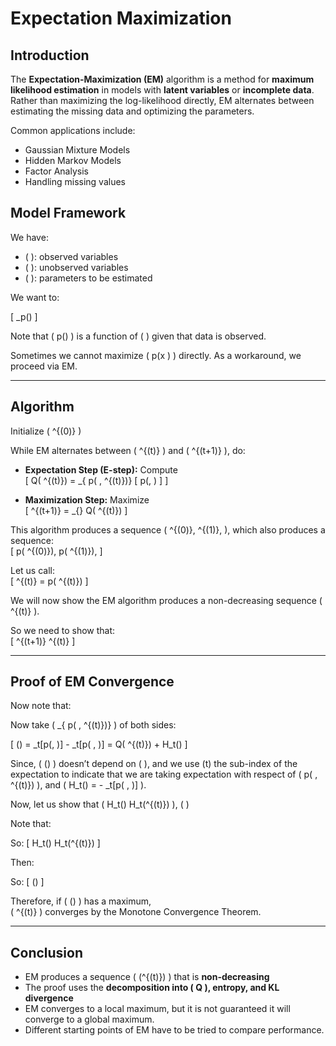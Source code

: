 # Expectation Maximization


## Introduction

The **Expectation-Maximization (EM)** algorithm is a method for **maximum likelihood estimation** in models with **latent variables** or **incomplete data**. Rather than maximizing the log-likelihood directly, EM alternates between estimating the missing data and optimizing the parameters.

Common applications include:

- Gaussian Mixture Models
- Hidden Markov Models
- Factor Analysis
- Handling missing values

## Model Framework

We have:

- \( \bx \): observed variables  
- \( \bz \): unobserved variables  
- \( \bgth \): parameters to be estimated  

We want to:

\[
\max_\bgth \log p(\bx \mid \bgth)
\]

Note that \( \log p(\bx \mid \bgth) \) is a function of \( \bgth \) given that data is observed.

Sometimes we cannot maximize \( \log p(x \mid \theta) \) directly. As a workaround, we proceed via EM.

---

## Algorithm

Initialize \( \boldsymbol{\theta}^{(0)} \)

While EM alternates between \( \boldsymbol{\theta}^{(t)} \) and \( \boldsymbol{\theta}^{(t+1)} \), do:

- **Expectation Step (E-step):** Compute  
  \[
  Q(\boldsymbol{\theta} \mid \boldsymbol{\theta}^{(t)}) = \mathbb{E}_{\mathbf{z} \sim p(\mathbf{z} \mid \mathbf{x}, \boldsymbol{\theta}^{(t)})} [ \log p(\mathbf{x}, \mathbf{z} \mid \boldsymbol{\theta}) ]
  \]

- **Maximization Step:** Maximize  
  \[
  \boldsymbol{\theta}^{(t+1)} = \arg\max_{\boldsymbol{\theta}} Q(\boldsymbol{\theta} \mid \boldsymbol{\theta}^{(t)})
  \]

This algorithm produces a sequence \( \boldsymbol{\theta}^{(0)}, \boldsymbol{\theta}^{(1)}, \dots \), which also produces a sequence:  
\[
\log p(\mathbf{x} \mid \boldsymbol{\theta}^{(0)}), \log p(\mathbf{x} \mid \boldsymbol{\theta}^{(1)}), \dots
\]

Let us call:  
\[
\mathcal{L}^{(t)} = \log p(\mathbf{x} \mid \boldsymbol{\theta}^{(t)})
\]

We will now show the EM algorithm produces a non-decreasing sequence \( \mathcal{L}^{(t)} \).

So we need to show that:  
\[
\mathcal{L}^{(t+1)} \geq \mathcal{L}^{(t)} \quad \text{at every iteration of the algorithm}
\]

---

## Proof of EM Convergence

Now note that:  

\begin{align*}
p(\mathbf{z} \mid \mathbf{x}, \boldsymbol{\theta}) &= \frac{p(\mathbf{x}, \mathbf{z} \mid \boldsymbol{\theta})}{p(\mathbf{x} \mid \boldsymbol{\theta})} & \text{by def. of conditional probability} \\
\Rightarrow p(\mathbf{x} \mid \boldsymbol{\theta}) &= \frac{p(\mathbf{x}, \mathbf{z} \mid \boldsymbol{\theta})}{p(\mathbf{z} \mid \mathbf{x}, \boldsymbol{\theta})} \\
\Rightarrow \log p(\mathbf{x} \mid \boldsymbol{\theta}) &= \log \left( \frac{p(\mathbf{x}, \mathbf{z} \mid \boldsymbol{\theta})}{p(\mathbf{z} \mid \mathbf{x}, \boldsymbol{\theta})} \right) \\
\Rightarrow  \mathcal{L}(\boldsymbol{\theta}) &= \log p(\mathbf{x}, \mathbf{z} \mid \boldsymbol{\theta}) - \log p(\mathbf{z} \mid \mathbf{x}, \boldsymbol{\theta}) \tag{1}
\end{align*}

Now take \( \mathbb{E}_{\mathbf{z} \sim p(\mathbf{z} \mid \mathbf{x}, \boldsymbol{\theta}^{(t)})} \) of both sides:

\[
\mathcal{L}(\boldsymbol{\theta}) = \mathbb{E}_t[\log p(\mathbf{x}, \mathbf{z} \mid \boldsymbol{\theta})] - \mathbb{E}_t[\log p(\mathbf{z} \mid \mathbf{x}, \boldsymbol{\theta})]
= Q(\boldsymbol{\theta} \mid \boldsymbol{\theta}^{(t)}) + H_t(\boldsymbol{\theta}) \tag{2}
\]

Since, \( \mathcal{L}(\boldsymbol{\theta}) \) doesn't depend on \( \bz \), and we use \(t\) the sub-index of the expectation to indicate that we are taking expectation with respect of \( p(\mathbf{z} \mid \mathbf{x}, \boldsymbol{\theta}^{(t)}) \), and \( H_t(\boldsymbol{\theta}) =  - \mathbb{E}_t[\log p(\mathbf{z} \mid \mathbf{x}, \boldsymbol{\theta})] \).

Now, let us show that \( H_t(\boldsymbol{\theta}) \geq H_t(\boldsymbol{\theta}^{(t)}) \), \( \forall \boldsymbol{\theta} \)

Note that:

\begin{align*}
H_t(\boldsymbol{\theta}) - H_t(\boldsymbol{\theta}^{(t)}) &= - \mathbb{E}_t[\log p(\mathbf{z} \mid \mathbf{x}, \boldsymbol{\theta})] + \mathbb{E}_t[\log p(\mathbf{z} \mid \mathbf{x}, \boldsymbol{\theta}^{(t)})] \\
  &= \mathbb{E}_t[\log p(\mathbf{z} \mid \mathbf{x}, \boldsymbol{\theta}^{(t)}) - \log p(\mathbf{z} \mid \mathbf{x}, \boldsymbol{\theta})] \\
  &= \mathbb{E}_t \left[ \log \left( \frac{p(\mathbf{z} \mid \mathbf{x}, \boldsymbol{\theta}^{(t)})}{p(\mathbf{z} \mid \mathbf{x}, \boldsymbol{\theta})} \right) \right] \\
  &= D_{\text{KL}}(p(\mathbf{z} \mid \mathbf{x}, \boldsymbol{\theta}^{(t)}) \,\|\, p(\mathbf{z} \mid \mathbf{x}, \boldsymbol{\theta})) \\
  &\geq 0
\end{align*}

So:
\[
H_t(\boldsymbol{\theta}) \geq H_t(\boldsymbol{\theta}^{(t)}) \tag{4}
\]

Then:
\begin{align*}
\mathcal{L}(\boldsymbol{\theta}^{(t)}) &= Q(\boldsymbol{\theta^{(t)}} \mid \boldsymbol{\theta}^{(t)}) + H_t(\boldsymbol{\theta}) & \text{from (1)} \\
  &\leq Q(\boldsymbol{\theta^{(t+1)}} \mid \boldsymbol{\theta}^{(t)}) + H_t(\boldsymbol{\theta}) & \text{from the maximization step} \\
  &\leq Q(\boldsymbol{\theta^{(t+1)}} \mid \boldsymbol{\theta}^{(t+1)}) + H_t(\boldsymbol{\theta}) & \text{from (4)} \\
  &=\mathcal{L}(\boldsymbol{\theta}^{(t+1)}) & \text{from (2)} \\ 
\end{align*}

So:
\[
\mathcal{L}(\boldsymbol{\theta}) \text{ is a non-decreasing function}
\]

Therefore, if \( \mathcal{L}(\boldsymbol{\theta}) \) has a maximum,  
\( \mathcal{L}^{(t)} \) converges by the Monotone Convergence Theorem.

---

## Conclusion

- EM produces a sequence \( \mathcal{L}(\theta^{(t)}) \) that is **non-decreasing**
- The proof uses the **decomposition into \( Q \), entropy, and KL divergence**
- EM converges to a local maximum, but it is not guaranteed it will converge to a global maximum.
- Different starting points of EM have to be tried to compare performance.
